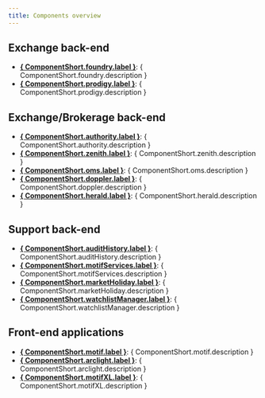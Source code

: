 ```yaml
---
title: Components overview
---
```



## Exchange back-end

* **[{ ComponentShort.foundry.label }](./foundry/)**: { ComponentShort.foundry.description }
* **[{ ComponentShort.prodigy.label }](./prodigy/)**: { ComponentShort.prodigy.description }

## Exchange/Brokerage back-end

* **[{ ComponentShort.authority.label }](./authority/)**: { ComponentShort.authority.description }
* **[{ ComponentShort.zenith.label }](./zenith/)**: { ComponentShort.zenith.description }
* **[{ ComponentShort.oms.label }](./oms/)**: { ComponentShort.oms.description }
* **[{ ComponentShort.doppler.label }](./doppler/)**: { ComponentShort.doppler.description }
* **[{ ComponentShort.herald.label }](./herald/)**: { ComponentShort.herald.description }

## Support back-end
* **[{ ComponentShort.auditHistory.label }](./audit-history/)**: { ComponentShort.auditHistory.description }
* **[{ ComponentShort.motifServices.label }](./motif-services/)**: { ComponentShort.motifServices.description }
* **[{ ComponentShort.marketHoliday.label }](./market-holiday/)**: { ComponentShort.marketHoliday.description }
* **[{ ComponentShort.watchlistManager.label }](./watchlist-manager/)**: { ComponentShort.watchlistManager.description }

## Front-end applications
* **[{ ComponentShort.motif.label }](./motif/)**: { ComponentShort.motif.description }
* **[{ ComponentShort.arclight.label }](./arclight/)**: { ComponentShort.arclight.description }
* **[{ ComponentShort.motifXL.label }](./motif-xl/)**: { ComponentShort.motifXL.description }

